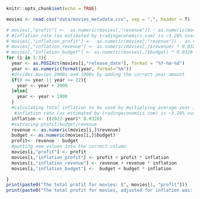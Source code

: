 ```r
knitr::opts_chunk$set(echo = TRUE)

movies <- read.csv("data/movies_metadata.csv", sep = ",", header = T)

# movies[,"profit"] <-  as.numeric(movies[,"revenue"]) - as.numeric(movies[,"budget"])
# #inflation rate (as estimated by tradingeconomics.com) is ~3.26% over the last 100 years
# movies[,"inflation_profit"] <-  as.numeric(movies[,"revenue"]) - as.numeric(movies[,"budget"]) * 0.0326
# movies[,"inflation_revenue"] <- as.numeric(movies[,]$revenue) * 0.0326
# movies[,"inflation_budget"] <- as.numeric(movies[,]$budget) * 0.0326
for (i in 1:3){
  year <- as.POSIXct(movies[i,"release_date"], format = "%Y-%m-%d")
  year <- as.numeric(format(year, format="%m"))
  #divides movies 2000s and 1900s by adding the correct year amount
  if(0 <= year || year <= 22){
    year <- year + 2000
  }else{
    year <- year + 1900
  }
  #calculating total inflation to be used by multiplying average year inflation rate * (difference in 2022 and year movie was released)
   #inflation rate (as estimated by tradingeconomics.com) is ~3.26% over the last 100 years
  inflation <- ((2022-year)* 0.0326)
  #extracing profit/budget/revenue 
  revenue <- as.numeric(movies[i,]$revenue)
  budget <- as.numeric(movies[i,]$budget)
  profit<- revenue - budget
  #putting new values into the correct column
  movies[i,"profit"] <- profit
  movies[i,"inflation_profit"] <- profit + profit * inflation
  movies[i,"inflation_revenue"] <- revenue + revenue * inflation
  movies[i,"inflation_budget"] <-  budget + budget * inflation

}
print(paste0("The total profit for movies: $", movies[1, "profit"]))
print(paste0("The total profit for movies, adjusted for inflation was: $", movies[1, "inflation_profit"]))
```